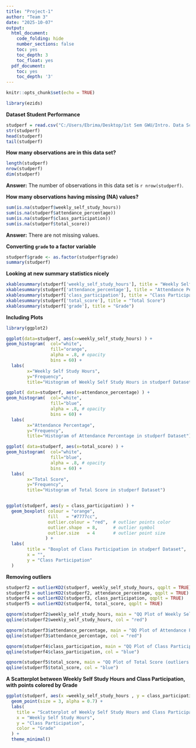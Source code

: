 ---
title: "Project-1"
author: "Team 3"
date: "2025-10-07"
output:
  html_document:
    code_folding: hide
    number_sections: false
    toc: yes
    toc_depth: 3
    toc_float: yes
  pdf_document:
    toc: yes
    toc_depth: '3'
---

```{r setup, include=FALSE}
knitr::opts_chunk$set(echo = TRUE)
```
```{r init, include=F}
library(ezids)
```

**Dataset Student Performance**

```{r, echo=TRUE}
studperf = read.csv("C:/Users/Ebrima/Desktop/1st Sem GWU/Intro. Data Science/student_performance.csv", header=T)  
str(studperf)
head(studperf)
tail(studperf)
```

**How many observations are in this data set?**
```{r, echo=TRUE}
length(studperf)
nrow(studperf)
dim(studperf)
```
**Answer:** The number of observations in this data set is `r nrow(studperf)`.

**How many observations having missing (NA) values?**
```{r}
sum(is.na(studperf$weekly_self_study_hours))
sum(is.na(studperf$attendance_percentage))
sum(is.na(studperf$class_participation))
sum(is.na(studperf$total_score))
```
**Answer:** There are not missing values.

**Converting `grade` to a factor variable**
```{r, echo=TRUE}
studperf$grade <- as.factor(studperf$grade)
summary(studperf)
```
**Looking at new summary statistics nicely**

```{r, echo=TRUE}
xkablesummary(studperf['weekly_self_study_hours'], title = "Weekly Self Study Hours")
xkablesummary(studperf['attendance_percentage'], title = "Attendance Percentage")
xkablesummary(studperf['class_participation'], title = "Class Participation")
xkablesummary(studperf['total_score'], title = "Total Score")
xkablesummary(studperf['grade'], title = "Grade")
```

**Including Plots**

```{r echo=TRUE}

library(ggplot2)

ggplot(data=studperf, aes(x=weekly_self_study_hours) ) + 
geom_histogram(  col="white", 
                 fill="orange", 
                 alpha = .8, # opacity
                 bins = 60) + 
  labs(
        x="Weekly Self Study Hours", 
        y="Frequency",
        title="Histogram of Weekly Self Study Hours in studperf Dataset") 

ggplot( data=studperf, aes(x=attendance_percentage) ) + 
geom_histogram(  col="white", 
                 fill="blue", 
                 alpha = .8, # opacity
                 bins = 60) + 
  labs(
        x="Attendance Percentage", 
        y="Frequency",
        title="Histogram of Attendance Percentage in studperf Dataset") 

ggplot( data=studperf, aes(x=total_score) ) + 
geom_histogram(  col="white", 
                 fill="blue", 
                 alpha = .8, # opacity
                 bins = 60) + 
  labs(
        x="Total Score", 
        y="Frequency",
        title="Histogram of Total Score in studperf Dataset") 


ggplot(studperf, aes(y = class_participation) ) +
  geom_boxplot( colour = "orange",       
                fill   = "#7777cc",      
                outlier.colour = "red",  # outlier points color
                outlier.shape  = 8,      # outlier symbol
                outlier.size   = 4       # outlier point size
               ) +
  labs(
        title = "Boxplot of Class Participation in studperf Dataset",
        x = "",
        y = "Class Participation"
  )


```
**Removing outliers**
```{r echo=TRUE}

studperf2 = outlierKD2(studperf, weekly_self_study_hours, qqplt = TRUE)
studperf3 = outlierKD2(studperf2, attendance_percentage, qqplt = TRUE)
studperf4 = outlierKD2(studperf3, class_participation, qqplt = TRUE)
studperf5 = outlierKD2(studperf4, total_score, qqplt = TRUE)

qqnorm(studperf2$weekly_self_study_hours, main = "QQ Plot of Weekly Self Study Hours (outliers removed)")
qqline(studperf2$weekly_self_study_hours, col = "red")

qqnorm(studperf3$attendance_percentage, main = "QQ Plot of Attendance Percentage (outliers removed)")
qqline(studperf3$attendance_percentage, col = "red")

qqnorm(studperf4$class_participation, main = "QQ Plot of Class Participation (outliers removed)")
qqline(studperf4$class_participation, col = "blue")

qqnorm(studperf5$total_score, main = "QQ Plot of Total Score (outliers removed)")
qqline(studperf5$total_score, col = "blue")

```


**A Scatterplot between Weekly Self Study Hours and Class Participation, with points colored by Grade **

```{r echo=TRUE}

ggplot(studperf, aes(x =weekly_self_study_hours , y = class_participation, color = grade)) +
  geom_point(size = 3, alpha = 0.7) +
  labs(
    title = "Scatterplot of Weekly Self Study Hours and Class Participation Colored by Grade",
    x = "Weekly Self Study Hours",
    y = "Class Participation",
    color = "Grade"
  ) +
  theme_minimal()

```



